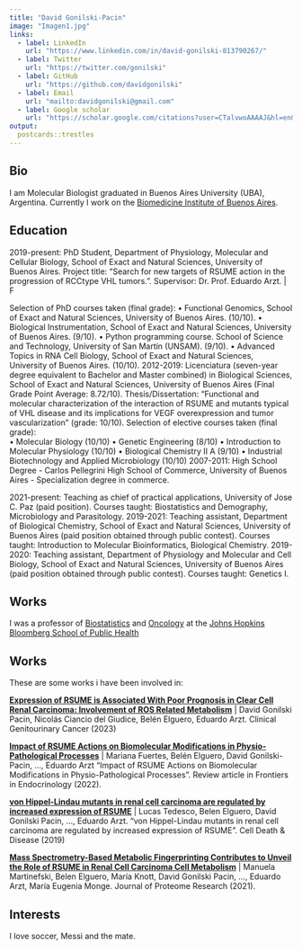 ```yaml
---
title: "David Gonilski-Pacin"
image: "Imagen1.jpg"
links:
  - label: LinkedIn
    url: "https://www.linkedin.com/in/david-gonilski-813790267/"
  - label: Twitter
    url: "https://twitter.com/gonilski"
  - label: GitHub
    url: "https://github.com/davidgonilski"
  - label: Email
    url: "mailto:davidgonilski@gmail.com"
  - label: Google scholar
    url: "https://scholar.google.com/citations?user=CTalvwoAAAAJ&hl=en&oi=ao"
output:
  postcards::trestles
---
```


## Bio

I am Molecular Biologist graduated in Buenos Aires University (UBA), Argentina. 
Currently I work on the [Biomedicine Institute of Buenos Aires](http://ibioba-mpsp-conicet.gov.ar/index.php/en/).

## Education

2019-present: PhD Student, Department of Physiology, Molecular and Cellular Biology, School of Exact and Natural Sciences, University of Buenos Aires. Project title: “Search for new targets of RSUME action in the progression of RCCtype VHL tumors.”. Supervisor: Dr. Prof. Eduardo Arzt. | F

Selection of PhD courses taken (final grade): 
•	Functional Genomics, School of Exact and Natural Sciences, University of Buenos Aires. (10/10).
•	Biological Instrumentation, School of Exact and Natural Sciences, University of Buenos Aires. (9/10).
•	Python programming course. School of Science and Technology, University of San Martín (UNSAM). (9/10). 
•	Advanced Topics in RNA Cell Biology, School of Exact and Natural Sciences, University of Buenos Aires. (10/10). 
2012-2019: Licenciatura (seven-year degree equivalent to Bachelor and Master combined) in Biological Sciences, School of Exact and Natural Sciences, University of Buenos Aires (Final Grade Point Average: 8.72/10). Thesis/Dissertation: “Functional and molecular characterization of the interaction of RSUME and mutants typical of VHL disease and its implications for VEGF overexpression and tumor vascularization” (grade: 10/10). 
Selection of elective courses taken (final grade):  
•	Molecular Biology (10/10) 
•	Genetic Engineering (8/10) 
•	Introduction to Molecular Physiology (10/10) 
•	Biological Chemistry II A (9/10) 
•	Industrial Biotechnology and Applied Microbiology (10/10) 
2007-2011: High School Degree - Carlos Pellegrini High School of Commerce, University of Buenos Aires - Specialization degree in commerce. 

2021-present: Teaching as chief of practical applications, University of Jose C. Paz (paid position). Courses taught: Biostatistics and Demography, Microbiology and Parasitology.
2019-2021: Teaching assistant, Department of Biological Chemistry, School of Exact and Natural Sciences, University of Buenos Aires (paid position obtained through public contest). Courses taught: Introduction to Molecular Bioinformatics, Biological Chemistry. 
2019-2020: Teaching assistant, Department of Physiology and Molecular and Cell Biology, School of Exact and Natural Sciences, University of Buenos Aires (paid position obtained through public contest). Courses taught: Genetics I. 

## Works

I was a professor of [Biostatistics]() and [Oncology]() at the [Johns Hopkins Bloomberg School of Public Health]()

## Works

These are some works i have been involved in:

**[Expression of RSUME is Associated With Poor Prognosis in Clear Cell Renal Carcinoma: Involvement of ROS Related Metabolism](https://www.sciencedirect.com/science/article/pii/S1558767323000678?casa_token=3_WXMMbAo9EAAAAA:CrOUVzqr_Flu8_l4UI54mkudacVHV5ObrPX6JgVrX8FsNmlmWYtXxiUrmKsxuKlQTo293Dnp-A)** | David Gonilski Pacin, Nicolás Ciancio del Giudice, Belén Elguero, Eduardo Arzt. Clinical Genitourinary Cancer (2023)

**[Impact of RSUME Actions on Biomolecular Modifications in Physio-Pathological Processes](https://www.frontiersin.org/articles/10.3389/fendo.2022.864780/full)** | Mariana Fuertes, Belén Elguero, David Gonilski-Pacin, ..., Eduardo Arzt “Impact of RSUME Actions on Biomolecular Modifications in Physio-Pathological Processes”. Review article in Frontiers in Endocrinology (2022).

**[von Hippel-Lindau mutants in renal cell carcinoma are regulated by increased expression of RSUME](https://www.nature.com/articles/s41419-019-1507-3)** | Lucas Tedesco, Belen Elguero, David Gonilski Pacin, ..., Eduardo Arzt. “von Hippel-Lindau mutants in renal cell carcinoma are regulated by increased expression of RSUME”. Cell Death & Disease (2019)

**[Mass Spectrometry-Based Metabolic Fingerprinting Contributes to Unveil the Role of RSUME in Renal Cell Carcinoma Cell Metabolism](https://pubs.acs.org/doi/full/10.1021/acs.jproteome.0c00655)** | Manuela Martinefski, Belen Elguero, María Knott, David Gonilski Pacin, ..., Eduardo Arzt, María Eugenia Monge. Journal of Proteome Research (2021).

## Interests
 I love soccer, Messi and the mate. 
